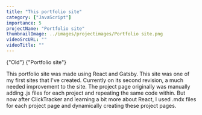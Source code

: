 ```yaml
---
title: "This portfolio site"
category: ["JavaScript"]
importance: 5 
projectName: "Portfolio site"
thumbnailImage: ../images/projectimages/Portfolio site.png
videoSrcURL: ""
videoTitle: ""
---
```


<AsciiText bClassStyling={true}>{"Old"}</AsciiText>
<AsciiText bClassStyling={true}>{"Portfolio site"}</AsciiText>

This portfolio site was made using React and Gatsby. This site was one of my first sites that I've created.
Currently on its second revision, a much needed improvement to the site. The project page originally was manually adding .js files for each project and repeating the same code within.
But now after ClickTracker and learning a bit more about React, I used .mdx files for each project page and dynamically creating these project pages. 